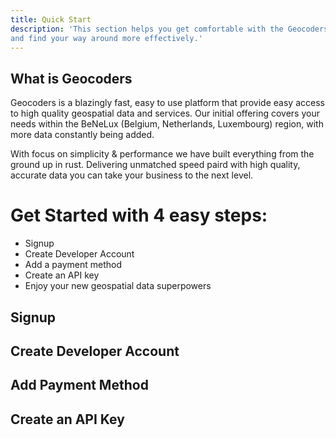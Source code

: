 ```yaml
---
title: Quick Start
description: 'This section helps you get comfortable with the Geocoders Platform
and find your way around more effectively.'
---
```


## What is Geocoders
Geocoders is a blazingly fast, easy to use platform that provide easy access to high quality geospatial data and services.
Our initial offering covers your needs within the BeNeLux (Belgium, Netherlands, Luxembourg) region,
with more data constantly being added.

With focus on simplicity & performance we have built everything from the ground up in rust.
Delivering unmatched speed paird with high quality, accurate data you can take your business to the next level.

# Get Started with 4 easy steps:
- Signup
- Create Developer Account
- Add a payment method
- Create an API key
- Enjoy your new geospatial data superpowers


## Signup


## Create Developer Account




## Add Payment Method



## Create an API Key
